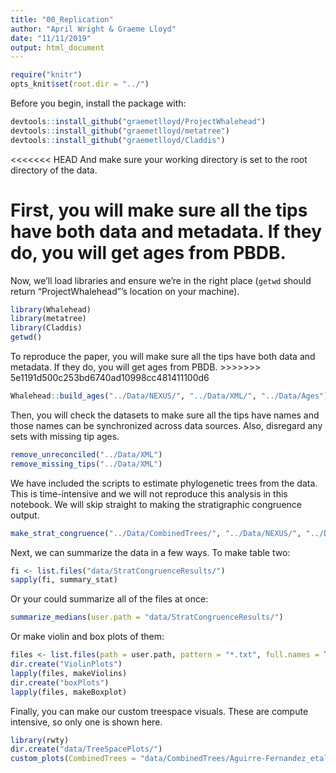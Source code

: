 ```yaml
---
title: "00_Replication"
author: "April Wright & Graeme Lloyd"
date: "11/11/2019"
output: html_document
---
```


```r
require("knitr")
opts_knit$set(root.dir = "../")
```

Before you begin, install the package with:

```r
devtools::install_github("graemetlloyd/ProjectWhalehead")
devtools::install_github("graemetlloyd/metatree")
devtools::install_github("graemetlloyd/Claddis")

```

<<<<<<< HEAD
And make sure your working directory is set to the root directory of the data.

First, you will make sure all the tips have both data and metadata. If they do, you will get ages from PBDB.
=======
Now, we'll load libraries and ensure we're in the right place (`getwd` should return "ProjectWhalehead"'s location on your machine).

```r
library(Whalehead)
library(metatree)
library(Claddis)
getwd()
```


To reproduce the paper, you will make sure all the tips have both data and metadata. If they do, you will get ages from PBDB.
>>>>>>> 5e1191d500c253bd6740ad10998cc481411100d6

```r
Whalehead::build_ages("../Data/NEXUS/", "../Data/XML/", "../Data/Ages")
```

Then, you will check the datasets to make sure all the tips have names and those names can be synchronized across data sources. Also, disregard any sets with missing tip ages.


```r
remove_unreconciled("../Data/XML")
remove_missing_tips("../Data/XML")
```



We have included the scripts to estimate phylogenetic trees from the data. This is time-intensive and we will not reproduce this analysis in this notebook. We will skip straight to making the stratigraphic congruence output.

```r
make_strat_congruence("../Data/CombinedTrees/", "../Data/NEXUS/", "../Data/Ages/", "../Data/MPTS/", "revbayes_output", "parisimony_out")
```

Next, we can summarize the data in a few ways.  To make table two:

```r
fi <- list.files("data/StratCongruenceResults/")
sapply(fi, summary_stat)
```

Or your could summarize all of the files at once:

```r
summarize_medians(user.path = "data/StratCongruenceResults/")
```


Or make violin and box plots of them:

```r

files <- list.files(path = user.path, pattern = "*.txt", full.names = TRUE, recursive = FALSE)
dir.create("ViolinPlots")
lapply(files, makeViolins)
dir.create("boxPlots")
lapply(files, makeBoxplot)

```

Finally, you can make our custom treespace visuals. These are compute intensive, so only one is shown here.

```r
library(rwty)
dir.create("data/TreeSpacePlots/")
custom_plots(CombinedTrees = "data/CombinedTrees/Aguirre-Fernandez_etal_2009a.nex", StratFile ="data/StratCongruenceResults/Aguirre-Fernandez_etal_2009a.txt", ext_columns = c("MIG", "Bayes"))
```
